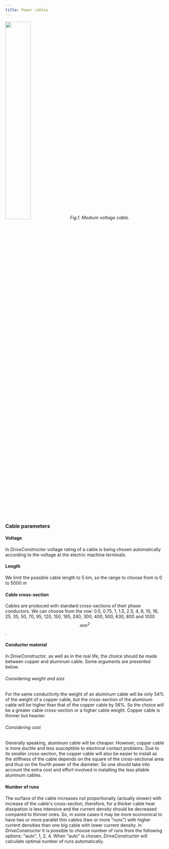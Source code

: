 ```yaml
---
title: Power cables
---
```



<img src={cable1Image.src} width="40%" height="40%" /> _Fig.1. Medium voltage
cable._

### Cable parameters

#### Voltage

In _DriveConstructor_ voltage rating of a cable is being chosen automatically
according to the voltage at the electric machine terminals.

#### Length

We limit the possible cable length to 5 km, so the range to choose from is 0 to
5000 m

#### Cable cross-section

Cables are produced with standard cross-sections of their phase conductors. We
can choose from the row: 0.5, 0.75, 1, 1.5, 2.5, 4, 6, 10, 16, 25, 35, 50, 70,
95, 120, 150, 185, 240, 300, 400, 500, 630, 800 and 1000 $$mm^2$$.

#### Conductor material

In _DriveConstructor_, as well as in the real life, the choice should be made
between copper and aluminum cable. Some arguments are presented below.

###### Considering weight and size

For the same conductivity the weight of an aluminum cable will be only 54% of
the weight of a copper cable, but the cross-section of the aluminum cable will
be higher than that of the copper cable by 56%. So the choice will be a greater
cable cross-section or a higher cable weight. Copper cable is thinner but
heavier.

###### Considering cost

Generally speaking, aluminum cable will be cheaper. However, copper cable is
more ductile and less susceptible to electrical contact problems. Due to its
smaller cross-section, the copper cable will also be easier to install as the
stiffness of the cable depends on the square of the cross-sectional area and
thus on the fourth power of the diameter. So one should take into account the
extra cost and effort involved in installing the less pliable aluminum cables.

#### Number of runs

The surface of the cable increases not proportionally (actually slower) with
increase of the cable's cross-section, therefore, for a thicker cable heat
dissipation is less intensive and the current density should be decreased
compared to thinner ones. So, in some cases it may be more economical to have
two or more parallel thin cables (two or more "runs") with higher current
densities than one big cable with lower current density. In _DriveConstructor_
it is possible to choose number of runs from the following options: "auto", 1,
2, 4. When "auto" is chosen, _DriveConstructor_ will calculate optimal number of
runs automatically.

